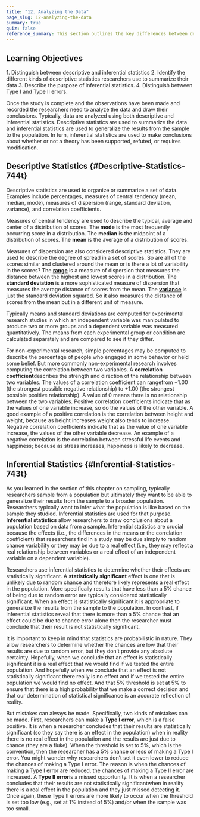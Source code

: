 ```yaml
---
title: "12. Analyzing the Data"
page_slug: 12-analyzing-the-data
summary: true
quiz: false
reference_summary: This section outlines the key differences between descriptive and inferential statistics in psychological research. Descriptive statistics summarize data through measures of central tendency (mean, median, mode) and dispersion (range, standard deviation, variance). Inferential statistics allow researchers to generalize findings from a sample to a larger population and assess the statistical significance of results, typically using a 5% threshold to minimize Type I (false positive) and Type II (missed opportunity) errors. Understanding these concepts is crucial for accurately interpreting research outcomes and determining the validity of hypotheses in psychological studies.
---
```

<section className="content-chunk" aria-labelledby="Learning-Objectives-190pt" data-subsection-id="Learning-Objectives-190pt" data-show-header="false">

<h2 className="sr-only" id="Learning-Objectives-190pt">Learning Objectives</h2>

1\. Distinguish between descriptive and inferential statistics 2. Identify the different kinds of descriptive statistics researchers use to summarize their data 3. Describe the purpose of inferential statistics. 4. Distinguish between Type I and Type II errors.

Once the study is complete and the observations have been made and recorded the researchers need to analyze the data and draw their conclusions. Typically, data are analyzed using both descriptive and inferential statistics. Descriptive statistics are used to summarize the data and inferential statistics are used to generalize the results from the sample to the population. In turn, inferential statistics are used to make conclusions about whether or not a theory has been supported, refuted, or requires modification.

</section>

<section className="content-chunk" aria-labelledby="Descriptive-Statistics-744t" data-subsection-id="Descriptive-Statistics-744t" data-show-header="true">

## Descriptive Statistics \{#Descriptive-Statistics-744t}

Descriptive statistics are used to organize or summarize a set of data. Examples include percentages, measures of central tendency (mean, median, mode), measures of dispersion (range, standard deviation, variance), and correlation coefficients.

Measures of central tendency are used to describe the typical, average and center of a distribution of scores. The **mode** is the most frequently occurring score in a distribution. The **median** is the midpoint of a distribution of scores. The **mean** is the average of a distribution of scores.

Measures of dispersion are also considered descriptive statistics. They are used to describe the degree of spread in a set of scores. So are all of the scores similar and clustered around the mean or is there a lot of variability in the scores? The  [**range**](https://kpu.pressbooks.pub/psychmethods4e/chapter/analyzing-the-data/#term_42_912) is a measure of dispersion that measures the distance between the highest and lowest scores in a distribution. The **standard deviation** is a more sophisticated measure of dispersion that measures the average distance of scores from the mean. The [**variance**](https://kpu.pressbooks.pub/psychmethods4e/chapter/analyzing-the-data/#term_42_914) is just the standard deviation squared. So it also measures the distance of scores from the mean but in a different unit of measure.

Typically means and standard deviations are computed for experimental research studies in which an independent variable was manipulated to produce two or more groups and a dependent variable was measured quantitatively. The means from each experimental group or condition are calculated separately and are compared to see if they differ.

For non-experimental research, simple percentages may be computed to describe the percentage of people who engaged in some behavior or held some belief. But more commonly non-experimental research involves computing the correlation between two variables. A **correlation coefficient**describes the strength and direction of the relationship between two variables. The values of a correlation coefficient can rangefrom −1.00 (the strongest possible negative relationship) to +1.00 (the strongest possible positive relationship). A value of 0 means there is no relationship between the two variables. Positive correlation coefficients indicate that as the values of one variable increase, so do the values of the other variable. A good example of a positive correlation is the correlation between height and weight, because as height increases weight also tends to increase. Negative correlation coefficients indicate that as the value of one variable increase, the values of the other variable decrease. An example of a negative correlation is the correlation between stressful life events and happiness; because as stress increases, happiness is likely to decrease.

</section>

<section className="content-chunk" aria-labelledby="Inferential-Statistics-743t" data-subsection-id="Inferential-Statistics-743t" data-show-header="true">

## Inferential Statistics \{#Inferential-Statistics-743t}

As you learned in the section of this chapter on sampling, typically researchers sample from a population but ultimately they want to be able to generalize their results from the sample to a broader population. Researchers typically want to infer what the population is like based on the sample they studied. Inferential statistics are used for that purpose. **Inferential statistics** allow researchers to draw conclusions about a population based on data from a sample. Inferential statistics are crucial because the effects (i.e., the differences in the means or the correlation coefficient) that researchers find in a study may be due simply to random chance variability or they may be due to a real effect (i.e., they may reflect a real relationship between variables or a real effect of an independent variable on a dependent variable).

Researchers use inferential statistics to determine whether their effects are statistically significant. A **statistically significant** effect is one that is unlikely due to random chance and therefore likely represents a real effect in the population. More specifically results that have less than a 5% chance of being due to random error are typically considered statistically significant. When an effect is statistically significant it is appropriate to generalize the results from the sample to the population. In contrast, if inferential statistics reveal that there is more than a 5% chance that an effect could be due to chance error alone then the researcher must conclude that their result is not statistically significant.

It is important to keep in mind that statistics are probabilistic in nature. They allow researchers to determine whether the chances are low that their results are due to random error, but they don’t provide any absolute certainty. Hopefully, when we conclude that an effect is statistically significant it is a real effect that we would find if we tested the entire population. And hopefully when we conclude that an effect is not statistically significant there really is no effect and if we tested the entire population we would find no effect. And that 5% threshold is set at 5% to ensure that there is a high probability that we make a correct decision and that our determination of statistical significance is an accurate reflection of reality.

But mistakes can always be made. Specifically, two kinds of mistakes can be made. First, researchers can make a **Type I error**, which is a false positive. It is when a researcher concludes that their results are statistically significant (so they say there is an effect in the population) when in reality there is no real effect in the population and the results are just due to chance (they are a fluke). When the threshold is set to 5%, which is the convention, then the researcher has a 5% chance or less of making a Type I error. You might wonder why researchers don’t set it even lower to reduce the chances of making a Type I error. The reason is when the chances of making a Type I error are reduced, the chances of making a Type II error are increased. A **Type II error**is a missed opportunity. It is when a researcher concludes that their results are not statistically significantwhen in reality there is a real effect in the population and they just missed detecting it. Once again, these Type II errors are more likely to occur when the threshold is set too low (e.g., set at 1% instead of 5%) and/or when the sample was too small.

</section>

